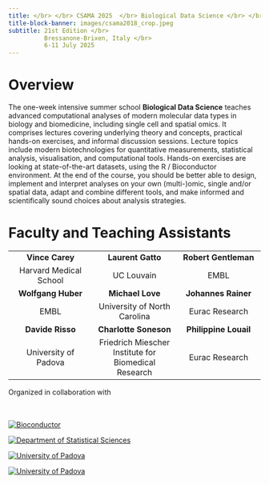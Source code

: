 ```yaml
---
title: </br> </br> CSAMA 2025  </br> Biological Data Science </br> </br>
title-block-banner: images/csama2018_crop.jpeg
subtitle: 21st Edition </br> 
          Bressanone-Brixen, Italy </br>
          6-11 July 2025
---
```


# Overview

The one-week intensive summer school **Biological Data Science** teaches advanced computational analyses of modern molecular data types in biology and biomedicine, including single cell and spatial omics. It comprises lectures covering underlying theory and concepts, practical hands-on exercises, and informal discussion sessions. Lecture topics include modern biotechnologies for quantitative measurements, statistical analysis, visualisation, and computational tools. Hands-on exercises are looking at state-of-the-art datasets, using the R / Bioconductor environment. At the end of the course, you should be better able to design, implement and interpret analyses on your own (multi-)omic, single and/or spatial data, adapt and combine different tools, and make informed and scientifically sound choices about analysis strategies.

# Faculty and Teaching Assistants

| | | |
| :--: | :--: | :--: |
| **Vince Carey** | **Laurent Gatto** | **Robert Gentleman** |
| Harvard Medical School | UC Louvain | EMBL |
| **Wolfgang Huber** | **Michael Love** | **Johannes Rainer** |
| EMBL | University of North Carolina | Eurac Research |
| **Davide Risso** | **Charlotte Soneson** | **Philippine Louail** |
| University of Padova | Friedrich Miescher Institute for Biomedical Research | Eurac Research |


::: {.column-margin}
Organized in collaboration with </br></br></br>

<a href="https://bioconductor.org/" target="_blank">
<img  src="images/bioconductor_logo_cmyk.jpg" alt="Bioconductor" class="img-responsive" /> </a>

<a href="https://www.stat.unipd.it/en" target="_blank">
<img  src="images/stat_unipd_logo.jpg" alt="Department of Statistical Sciences" class="img-responsive"/> </a>

<a href="https://www.unipd.it/en" target="_blank">
<img  src="images/UNIPD_logo.png" alt="University of Padova" class="img-responsive" /> </a>

<a href="https://www.embl.org/" target="_blank">
<img  src="images/EMBL_logo.png" alt="University of Padova" class="img-responsive" /> </a>

:::